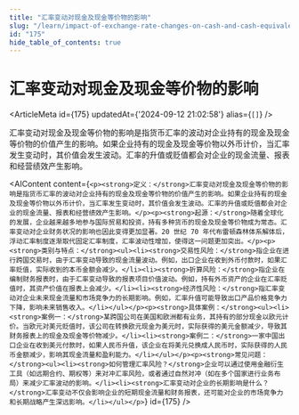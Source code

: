 ```yaml
---
title: "汇率变动对现金及现金等价物的影响"
slug: "/learn/impact-of-exchange-rate-changes-on-cash-and-cash-equivalents-175"
id: "175"
hide_table_of_contents: true
---
```



# 汇率变动对现金及现金等价物的影响

<ArticleMeta id={175} updatedAt={'2024-09-12 21:02:58'} alias={`[]`} />
<div className='border-solid border-b border-t-0 my-4 border-[var(--ifm-color-gray-300)]' />

汇率变动对现金及现金等价物的影响是指货币汇率的波动对企业持有的现金及现金等价物的价值产生的影响。如果企业持有的现金及现金等价物以外币计价，当汇率发生变动时，其价值会发生波动。汇率的升值或贬值都会对企业的现金流量、报表和经营绩效产生影响。

<AIContent content={`<p><strong>定义：</strong>汇率变动对现金及现金等价物的影响是指货币汇率的波动对企业持有的现金及现金等价物的价值产生的影响。如果企业持有的现金及现金等价物以外币计价，当汇率发生变动时，其价值会发生波动。汇率的升值或贬值都会对企业的现金流量、报表和经营绩效产生影响。</p><p><strong>起源：</strong>随着全球化的发展，企业越来越多地参与国际贸易和投资，持有多种货币的现金及现金等价物成为常态。汇率变动对企业财务状况的影响也因此变得更加显著。20 世纪 70 年代布雷顿森林体系解体后，浮动汇率制度逐渐取代固定汇率制度，汇率波动性增加，使得这一问题更加突出。</p><p><strong>类别与特点：</strong><ul><li><strong>交易性风险：</strong>指企业在进行跨国交易时，由于汇率变动导致的现金流量波动。例如，出口企业在收到外币付款时，如果汇率贬值，实际收到的本币金额会减少。</li><li><strong>折算风险：</strong>指企业在编制财务报表时，由于汇率变动导致的报表项目价值波动。例如，持有外币资产的企业在汇率贬值时，其资产价值在报表上会减少。</li><li><strong>经济性风险：</strong>指汇率变动对企业未来现金流量和市场竞争力的长期影响。例如，汇率升值可能导致出口产品价格竞争力下降，影响未来销售收入。</li></ul></p><p><strong>具体案例：</strong><ul><li><strong>案例一：</strong>某跨国公司在美国和欧洲都有业务，其持有的部分现金以欧元计价。当欧元对美元贬值时，该公司在转换欧元现金为美元时，实际获得的美元金额减少，导致其财务报表上的现金及现金等价物减少。</li><li><strong>案例二：</strong>一家中国出口企业在收到美元付款时，如果人民币升值，该企业在将美元兑换成人民币时，实际获得的人民币金额减少，影响其现金流量和盈利能力。</li></ul></p><p><strong>常见问题：</strong><ul><li><strong>如何管理汇率风险？</strong>企业可以通过使用金融衍生工具（如远期合约、期权等）来对冲汇率风险，或者通过自然对冲（如在多个国家进行业务布局）来减少汇率波动的影响。</li><li><strong>汇率变动对企业的长期影响是什么？</strong>汇率变动不仅会影响企业的短期现金流量和财务报表，还可能对企业的市场竞争力和长期战略产生深远影响。</li></ul></p>`} id={175} />
